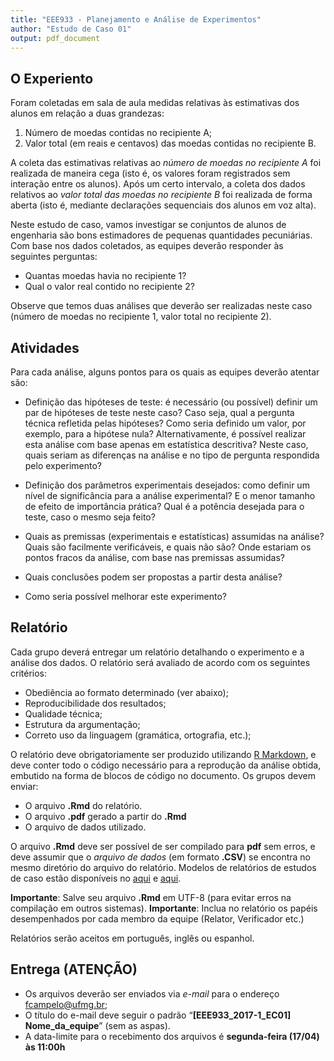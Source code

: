 ```yaml
---
title: "EEE933 - Planejamento e Análise de Experimentos"
author: "Estudo de Caso 01"
output: pdf_document
---
```


## O Experiento
Foram coletadas em sala de aula medidas relativas às estimativas dos alunos em relação a duas grandezas: 

1. Número de moedas contidas no recipiente A; 
2. Valor total (em reais e centavos) das moedas contidas no recipiente B. 

A coleta das estimativas relativas ao *número de moedas no recipiente A* foi realizada de maneira cega (isto é, os valores foram registrados sem interação entre os alunos). Após um certo intervalo, a coleta dos dados relativos ao *valor total das moedas no recipiente B* foi realizada de forma aberta (isto é, mediante declarações sequenciais dos alunos em voz alta).

Neste estudo de caso, vamos investigar se conjuntos de alunos de engenharia são bons estimadores de pequenas quantidades pecuniárias. Com base nos dados coletados, as equipes deverão responder às seguintes perguntas:

- Quantas moedas havia no recipiente 1?
- Qual o valor real contido no recipiente 2?

Observe que temos duas análises que deverão ser realizadas neste caso (número de moedas no recipiente 1, valor total no recipiente 2).

## Atividades
Para cada análise, alguns pontos para os quais as equipes deverão atentar são:

- Definição das hipóteses de teste: é necessário (ou possível) definir um par de hipóteses de teste neste caso? Caso seja, qual a pergunta técnica refletida pelas hipóteses? Como seria definido um valor, por exemplo, para a hipótese nula? Alternativamente, é possível realizar esta análise com base apenas em estatística descritiva? Neste caso, quais seriam as diferenças na análise e no tipo de pergunta respondida pelo experimento? 

- Definição dos parâmetros experimentais desejados: como definir um nível de significância para a análise experimental? E o menor tamanho de efeito de importância prática? Qual é a potência desejada para o teste, caso o mesmo seja feito?

- Quais as premissas (experimentais e estatísticas) assumidas na análise? Quais são facilmente verificáveis, e quais não são? Onde estariam os pontos fracos da análise, com base nas premissas assumidas?

- Quais conclusões podem ser propostas a partir desta análise?

- Como seria possível melhorar este experimento?

## Relatório
Cada grupo deverá entregar um relatório detalhando o experimento e a análise dos dados. O relatório será avaliado de acordo com os seguintes critérios:

- Obediência ao formato determinado (ver abaixo);
- Reproducibilidade dos resultados;
- Qualidade técnica;
- Estrutura da argumentação;
- Correto uso da linguagem (gramática, ortografia, etc.);

O relatório deve obrigatoriamente ser produzido utilizando [R Markdown](http://rmarkdown.rstudio.com), e deve conter todo o código necessário para a reprodução da análise obtida, embutido na forma de blocos de código no documento. Os grupos devem enviar:

- O arquivo **.Rmd** do relatório.
- O arquivo **.pdf** gerado a partir do **.Rmd**
- O arquivo de dados utilizado.

O arquivo **.Rmd** deve ser possível de ser compilado para **pdf** sem erros, e deve assumir que o _arquivo de dados_ (em formato **.CSV**) se encontra no mesmo diretório do arquivo do relatório. Modelos de relatórios de estudos de caso estão disponíveis no [aqui](https://github.com/fcampelo/Design-and-Analysis-of-Experiments/tree/master/Grading/Report%20template) e [aqui](https://github.com/fcampelo/Design-and-Analysis-of-Experiments/tree/master/Grading/Case%20Studies/Report%20Examples). 

**Importante**: Salve seu arquivo **.Rmd** em UTF-8 (para evitar erros na compilação em outros sistemas).
**Importante**: Inclua no relatório os papéis desempenhados por cada membro da equipe (Relator, Verificador etc.)

Relatórios serão aceitos em português, inglês ou espanhol.

## Entrega (**ATENÇÃO**)
- Os arquivos deverão ser enviados via _e-mail_ para o endereço [fcampelo@ufmg.br](fcampelo@ufmg.br);  
- O título do e-mail deve seguir o padrão "**[EEE933_2017-1_EC01] Nome_da_equipe**" (sem as aspas). 
- A data-limite para o recebimento dos arquivos é **segunda-feira (17/04) às 11:00h**
